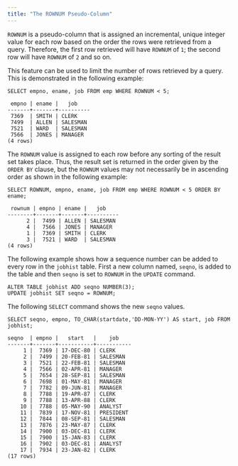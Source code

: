 ```yaml
---
title: "The ROWNUM Pseudo-Column"
---
```


<div id="the_rownum_pseudo_column" class="registered_link"></div>


`ROWNUM` is a pseudo-column that is assigned an incremental, unique integer value for each row based on the order the rows were retrieved from a query. Therefore, the first row retrieved will have `ROWNUM` of `1`; the second row will have `ROWNUM` of `2` and so on.

This feature can be used to limit the number of rows retrieved by a query. This is demonstrated in the following example:

    SELECT empno, ename, job FROM emp WHERE ROWNUM < 5;

     empno | ename |   job
    -------+-------+----------
     7369  | SMITH | CLERK
     7499  | ALLEN | SALESMAN
     7521  | WARD  | SALESMAN
     7566  | JONES | MANAGER
    (4 rows)

The `ROWNUM` value is assigned to each row before any sorting of the result set takes place. Thus, the result set is returned in the order given by the `ORDER BY` clause, but the `ROWNUM` values may not necessarily be in ascending order as shown in the following example:

    SELECT ROWNUM, empno, ename, job FROM emp WHERE ROWNUM < 5 ORDER BY ename;

     rownum | empno | ename |   job
    --------+-------+-------+----------
          2 |  7499 | ALLEN | SALESMAN
          4 |  7566 | JONES | MANAGER
          1 |  7369 | SMITH | CLERK
          3 |  7521 | WARD  | SALESMAN
    (4 rows)

The following example shows how a sequence number can be added to every row in the `jobhist` table. First a new column named, `seqno`, is added to the table and then `seqno` is set to `ROWNUM` in the `UPDATE` command.

    ALTER TABLE jobhist ADD seqno NUMBER(3);
    UPDATE jobhist SET seqno = ROWNUM;

The following `SELECT` command shows the new `seqno` values.

    SELECT seqno, empno, TO_CHAR(startdate,'DD-MON-YY') AS start, job FROM
    jobhist;

    seqno  | empno |   start   |    job
    -------+-------+-----------+-----------
         1 |  7369 | 17-DEC-80 | CLERK
         2 |  7499 | 20-FEB-81 | SALESMAN
         3 |  7521 | 22-FEB-81 | SALESMAN
         4 |  7566 | 02-APR-81 | MANAGER
         5 |  7654 | 28-SEP-81 | SALESMAN
         6 |  7698 | 01-MAY-81 | MANAGER
         7 |  7782 | 09-JUN-81 | MANAGER
         8 |  7788 | 19-APR-87 | CLERK
         9 |  7788 | 13-APR-88 | CLERK
        10 |  7788 | 05-MAY-90 | ANALYST
        11 |  7839 | 17-NOV-81 | PRESIDENT
        12 |  7844 | 08-SEP-81 | SALESMAN
        13 |  7876 | 23-MAY-87 | CLERK
        14 |  7900 | 03-DEC-81 | CLERK
        15 |  7900 | 15-JAN-83 | CLERK
        16 |  7902 | 03-DEC-81 | ANALYST
        17 |  7934 | 23-JAN-82 | CLERK
    (17 rows)
